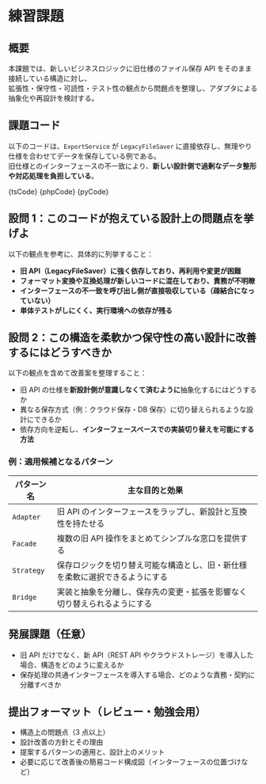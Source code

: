 

# 練習課題

## 概要

本課題では、新しいビジネスロジックに旧仕様のファイル保存 API をそのまま接続している構造に対し、  
拡張性・保守性・可読性・テスト性の観点から問題点を整理し、アダプタによる抽象化や再設計を検討する。

## 課題コード

以下のコードは、`ExportService` が `LegacyFileSaver` に直接依存し、無理やり仕様を合わせてデータを保存している例である。  
旧仕様とのインターフェースの不一致により、**新しい設計側で過剰なデータ整形や対応処理を負担している**。

<Tabs groupId="language">
  <TabItem value="ts" label="TypeScript">
    <CodeBlock language="ts">{tsCode}</CodeBlock>
  </TabItem>
  <TabItem value="php" label="PHP">
    <CodeBlock language="php">{phpCode}</CodeBlock>
  </TabItem>
  <TabItem value="python" label="Python">
    <CodeBlock language="python">{pyCode}</CodeBlock>
  </TabItem>
</Tabs>

## 設問 1：このコードが抱えている設計上の問題点を挙げよ

以下の観点を参考に、具体的に列挙すること：

- **旧 API（LegacyFileSaver）に強く依存しており、再利用や変更が困難**
- **フォーマット変換や互換処理が新しいコードに混在しており、責務が不明瞭**
- **インターフェースの不一致を呼び出し側が直接吸収している（疎結合になっていない）**
- **単体テストがしにくく、実行環境への依存が残る**

## 設問 2：この構造を柔軟かつ保守性の高い設計に改善するにはどうすべきか

以下の観点を含めて改善案を整理すること：

- 旧 API の仕様を**新設計側が意識しなくて済むように**抽象化するにはどうするか
- 異なる保存方式（例：クラウド保存・DB 保存）に切り替えられるような設計にできるか
- 依存方向を逆転し、**インターフェースベースでの実装切り替えを可能にする方法**

### 例：適用候補となるパターン

| パターン名 | 主な目的と効果                                                               |
| ---------- | ---------------------------------------------------------------------------- |
| `Adapter`  | 旧 API のインターフェースをラップし、新設計と互換性を持たせる                |
| `Facade`   | 複数の旧 API 操作をまとめてシンプルな窓口を提供する                          |
| `Strategy` | 保存ロジックを切り替え可能な構造とし、旧・新仕様を柔軟に選択できるようにする |
| `Bridge`   | 実装と抽象を分離し、保存先の変更・拡張を影響なく切り替えられるようにする     |

## 発展課題（任意）

- 旧 API だけでなく、新 API（REST API やクラウドストレージ）を導入した場合、構造をどのように変えるか
- 保存処理の共通インターフェースを導入する場合、どのような責務・契約に分離すべきか

## 提出フォーマット（レビュー・勉強会用）

- 構造上の問題点（3 点以上）
- 設計改善の方針とその理由
- 提案するパターンの適用と、設計上のメリット
- 必要に応じて改善後の簡易コード構成図（インターフェースの位置づけなど）
